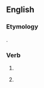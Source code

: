 ==English==

===Etymology===
{{suffix|bound|est|lang=en}}.

===Verb===
{{head|en|verb form|cat2=verb simple past forms|cat3=second-person singular forms}}

# {{en-archaic second-person singular of|bound|lang=en}}
# {{lb|en|archaic}} {{second-person singular past of|bind|lang=en}}